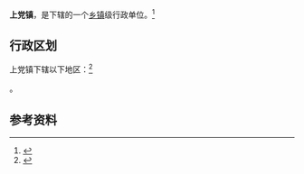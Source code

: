 {{中国乡级行政区
|景观照片文件名 = 
|景观照片描述 = 
|汉语拼音 = 
|其他语言 = 
|其他语言名称 = 
|旧称 = 
|地名出处 = 
|位置图文件名 = 
|位置图描述 = 
|自定义图片= 
|建置时间 = 
|政府驻地 = 
|毗邻 = 
|总面积 = 
|总人口 = 
|总人口年份 = 
|户籍人口 = 
|户籍人口年份 = 
|常住人口 = 
|常住人口年份 = 
|人口密度 = 
|GDP = 
|GDP年份 = 
|邮政编码 = 
|电话区号 = 511
|官方网站 = 
|网站名称 = 
|32/11/12/103/000}}

'''上党镇'''，是{{PRC admin/fullname|32/11/12/103/000|3}}下辖的一个[[乡镇|乡镇]]级行政单位。<ref>{{PRC admin/ref sgc|{{PRC admin/parent|32/11/12/103/000}}}}</ref>

== 行政区划 ==

上党镇下辖以下地区：<ref>{{PRC admin/ref sgc|32/11/12/103/000}}</ref>

{{PRC admin/children|32/11/12/103/000}}。

== 参考资料 ==

{{reflist}}

{{行政区划小作品}}
{{PRC admin/navcat|32/11/12/103/000}}